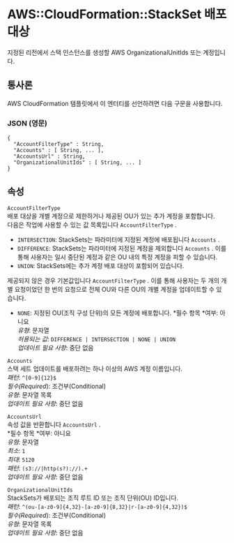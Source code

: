 # AWS::CloudFormation::StackSet 배포 대상

지정된 리전에서 스택 인스턴스를 생성할 AWS OrganizationalUnitIds 또는 계정입니다.

## 통사론

AWS CloudFormation 템플릿에서 이 엔터티를 선언하려면 다음 구문을 사용합니다.

### JSON (영문)

```
{
  "AccountFilterType" : String,
  "Accounts" : [ String, ... ],
  "AccountsUrl" : String,
  "OrganizationalUnitIds" : [ String, ... ]
}
```

## 속성

`AccountFilterType`  
배포 대상을 개별 계정으로 제한하거나 제공된 OU가 있는 추가 계정을 포함합니다.  
다음은 작업에 사용할 수 있는 값 목록입니다 `AccountFilterType` .

- `INTERSECTION`: StackSets는 파라미터에 지정된 계정에 배포됩니다 `Accounts` .
- `DIFFERENCE`: StackSets는 파라미터에 지정된 계정을 제외합니다 `Accounts` . 이를 통해 사용자는 일시 중단된 계정과 같은 OU 내의 특정 계정을 피할 수 있습니다.
- `UNION`: StackSets에는 추가 계정 배포 대상이 포함되어 있습니다.

제공되지 않은 경우 기본값입니다 `AccountFilterType` . 이를 통해 사용자는 두 개의 개별 요청이었던 한 번의 요청으로 전체 OU와 다른 OU의 개별 계정을 업데이트할 수 있습니다.

- `NONE`: 지정된 OU(조직 구성 단위)의 모든 계정에 배포합니다.
  *필수 항목 *여부: 아니요  
  _유형_: 문자열  
  _허용되는 값_: `DIFFERENCE | INTERSECTION | NONE | UNION`  
  _업데이트 필요 사항_: 중단 없음

`Accounts`  
스택 세트 업데이트를 배포하려는 하나 이상의 AWS 계정 이름입니다.  
_패턴_: `^[0-9]{12}$`  
_필수(Required_): 조건부(Conditional)  
_유형_: 문자열 목록  
_업데이트 필요 사항_: 중단 없음

`AccountsUrl`  
속성 값을 반환합니다 `AccountsUrl` .  
*필수 항목 *여부: 아니요  
_유형_: 문자열  
_최소_: `1`  
_최대_: `5120`  
_패턴_: `(s3://|http(s?)://).+`  
_업데이트 필요 사항_: 중단 없음

`OrganizationalUnitIds`  
StackSets가 배포되는 조직 루트 ID 또는 조직 단위(OU) ID입니다.  
_패턴_: `^(ou-[a-z0-9]{4,32}-[a-z0-9]{8,32}|r-[a-z0-9]{4,32})$`  
_필수(Required_): 조건부(Conditional)  
_유형_: 문자열 목록  
_업데이트 필요 사항_: 중단 없음
